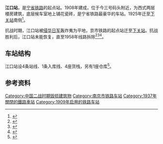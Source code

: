 {{Infobox station|name=江口站|车站位置=[[南京市_(中华民国)|南京市]]|wikidata=yes|线路=[[宁省铁路|宁省铁路]]|operator=[[南京市政府_(中华民国)|南京市政府]]}}
'''江口站'''，是[[宁省铁路|宁省铁路]]的起点站。1908年建成，位于今三号码头附近，为西式两层楼房建筑，底层候车室地上铺花瓷砖，是宁省铁路最豪华的车站。1925年迁至[[南京西站|下关站]]南侧<ref>{{Cite web|title=回望消逝60年的南京小火车|url=http://js.ifeng.com/a/20180426/6531230_0.shtml|accessdate=2020-12-22|work=js.ifeng.com|archive-date=2018-06-03|archive-url=https://web.archive.org/web/20180603023528/http://js.ifeng.com/a/20180426/6531230_0.shtml|dead-url=no}}</ref>。

抗战时期，江口站被[[侵华日军|侵华日军]]轰炸夷为平地，京市铁路的起点站迁至[[南京西站|下关站]]。抗战胜利后，江口站未能恢复，直至1958年线路拆除<ref>{{Cite web|title=再见南京西站！“瘦身版”南京西站将搬迁至郭家山_荔枝网新闻|url=http://news.jstv.com/a/20180430/152506896038.shtml|accessdate=2020-12-22|work=news.jstv.com|archive-date=2019-12-02|archive-url=https://web.archive.org/web/20191202024223/http://news.jstv.com/a/20180430/152506896038.shtml|dead-url=no}}</ref><ref>{{Cite web|title=延续50年后拆除 南京城内的小火车曾经每月载客数十万|url=http://js.ifeng.com/a/20170830/5954025_0.shtml|accessdate=2020-12-22|work=js.ifeng.com}}</ref><ref>{{Cite book|title=南京公用事业志|url=https://books.google.com/books?id=HdNhAAAAIAAJ|publisher=海天出版社|date=1994|isbn=978-7-80615-111-2|language=zh}}</ref>。

==车站结构==
江口站设4条站线、1条入库线、4座货栈，另有1座仓库<ref name=njjtz>{{Cite book|title=南京交通志|url=https://books.google.com/books/about/%E5%8D%97%E4%BA%AC%E4%BA%A4%E9%80%9A%E5%BF%97.html?id=2W9FAQAACAAJ|publisher=海天出版社|date=1994|language=zh}}</ref>。

==参考资料==
{{reflist}}
{{宁省铁路}}

[[Category:中国二战时期毁损建筑物|Category:中国二战时期毁损建筑物]]
[[Category:南京市铁路车站|Category:南京市铁路车站]]
[[Category:1937年關閉的鐵路車站|Category:1937年關閉的鐵路車站]]
[[Category:1909年启用的铁路车站|Category:1909年启用的铁路车站]]